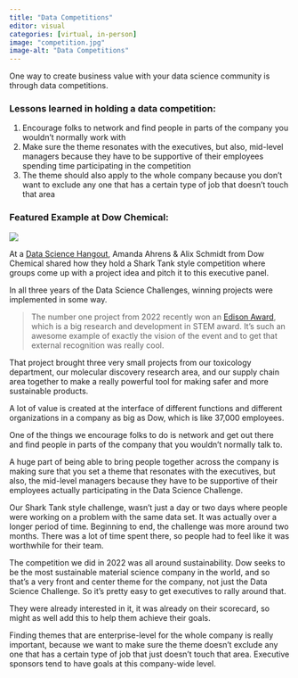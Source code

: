 ```yaml
---
title: "Data Competitions"
editor: visual
categories: [virtual, in-person]
image: "competition.jpg"
image-alt: "Data Competitions"
---
```


One way to create business value with your data science community is through data competitions.

### Lessons learned in holding a data competition:

1.  Encourage folks to network and find people in parts of the company you wouldn't normally work with  
2.  Make sure the theme resonates with the executives, but also, mid-level managers because they have to be supportive of their employees spending time participating in the competition  
3.  The theme should also apply to the whole company because you don't want to exclude any one that has a certain type of job that doesn't touch that area

### Featured Example at Dow Chemical:

![](images/dow.jpg){fig-alt="Data Science Hangout with Amanda Ahrens and Alix Schmidt at Dow"}

At a [Data Science Hangout](https://youtu.be/SNneEKmSyyU), Amanda Ahrens & Alix Schmidt from Dow Chemical shared how they hold a Shark Tank style competition where groups come up with a project idea and pitch it to this executive panel.

In all three years of the Data Science Challenges, winning projects were implemented in some way.

> The number one project from 2022 recently won an [Edison Award](https://corporate.dow.com/en-us/science-and-sustainability/edison-awards.html), which is a big research and development in STEM award. It's such an awesome example of exactly the vision of the event and to get that external recognition was really cool.

That project brought three very small projects from our toxicology department, our molecular discovery research area, and our supply chain area together to make a really powerful tool for making safer and more sustainable products. 

A lot of value is created at the interface of different functions and different organizations in a company as big as Dow, which is like 37,000 employees.

One of the things we encourage folks to do is network and get out there and find people in parts of the company that you wouldn't normally talk to.

A huge part of being able to bring people together across the company is making sure that you set a theme that resonates with the executives, but also, the mid-level managers because they have to be supportive of their employees actually participating in the Data Science Challenge.

Our Shark Tank style challenge, wasn't just a day or two days where people were working on a problem with the same data set. It was actually over a longer period of time. Beginning to end, the challenge was more around two months. There was a lot of time spent there, so people had to feel like it was worthwhile for their team.

The competition we did in 2022 was all around sustainability. Dow seeks to be the most sustainable material science company in the world, and so that's a very front and center theme for the company, not just the Data Science Challenge. So it's pretty easy to get executives to rally around that.

They were already interested in it, it was already on their scorecard, so might as well add this to help them achieve their goals.

Finding themes that are enterprise-level for the whole company is really important, because we want to make sure the theme doesn't exclude any one that has a certain type of job that just doesn't touch that area. Executive sponsors tend to have goals at this company-wide level.
